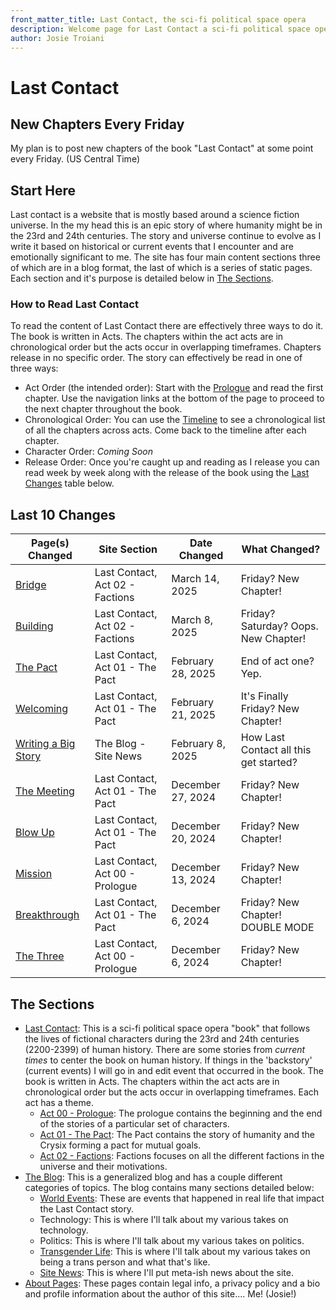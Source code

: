 ```yaml
---
front_matter_title: Last Contact, the sci-fi political space opera
description: Welcome page for Last Contact a sci-fi political space opera. This page includes a list of all the most recent updates and has a description of everything.
author: Josie Troiani
---
```

# Last Contact

## New Chapters Every Friday

My plan is to post new chapters of the book "Last Contact" at some point every Friday. (US Central Time)

## Start Here

Last contact is a website that is mostly based around a science fiction universe. In the my head this is an epic story of where humanity might be in the 23rd and 24th centuries. The story and universe continue to evolve as I write it based on historical or current events that I encounter and are emotionally significant to me. The site has four main content sections three of which are in a blog format, the last of which is a series of static pages. Each section and it's purpose is detailed below in [The Sections](#the-sections).

### How to Read Last Contact

To read the content of Last Contact there are effectively three ways to do it. The book is written in Acts. The chapters within the act acts are in chronological order but the acts occur in overlapping timeframes. Chapters release in no specific order. The story can effectively be read in one of three ways:

- Act Order (the intended order): Start with the [Prologue](./lastcontact/prologue/index.mdx) and read the first chapter. Use the navigation links at the bottom of the page to proceed to the next chapter throughout the book.
- Chronological Order: You can use the [Timeline](./lastcontact/compendium/) to see a chronological list of all the chapters across acts. Come back to the timeline after each chapter.
- Character Order: *Coming Soon*
- Release Order: Once you're caught up and reading as I release you can read week by week along with the release of the book using the [Last Changes](#last-10-changes) table below.

## Last 10 Changes

| Page(s) Changed | Site Section | Date Changed | What Changed? |
| --------------- | ------------ | ------------ | ------------- |
| [Bridge](./lastcontact/factions/bridge.mdx) | Last Contact, Act 02 - Factions | March 14, 2025 | Friday? New Chapter! |
| [Building](./lastcontact/factions/building.mdx) | Last Contact, Act 02 - Factions | March 8, 2025 | Friday? Saturday? Oops. New Chapter! |
| [The Pact](./lastcontact/thepact/pactchapter.mdx) | Last Contact, Act 01 - The Pact | February 28, 2025 | End of act one? Yep.|
| [Welcoming](./lastcontact/thepact/welcoming.mdx) | Last Contact, Act 01 - The Pact | February 21, 2025 | It's Finally Friday? New Chapter! |
| [Writing a Big Story](./theblog/sitenews/writing.mdx) | The Blog - Site News | February 8, 2025 | How Last Contact all this get started? |
| [The Meeting](./lastcontact/thepact/themeeting.mdx) | Last Contact, Act 01 - The Pact | December 27, 2024 | Friday? New Chapter! |
| [Blow Up](./lastcontact/thepact/blowup.mdx) | Last Contact, Act 01 - The Pact | December 20, 2024 | Friday? New Chapter! |
| [Mission](./lastcontact/prologue/mission.mdx) | Last Contact, Act 00 - Prologue | December 13, 2024 | Friday? New Chapter! |
| [Breakthrough](./lastcontact/thepact/breakthrough.mdx) | Last Contact, Act 01 - The Pact | December 6, 2024 | Friday? New Chapter! DOUBLE MODE |
| [The Three](./lastcontact/prologue/thethree.mdx) | Last Contact, Act 00 - Prologue | December 6, 2024 | Friday? New Chapter! |

## The Sections

- [Last Contact](./lastcontact): This is a sci-fi political space opera "book" that follows the lives of fictional characters during the 23rd and 24th centuries (2200-2399) of human history. There are some stories from *current times* to center the book on human history. If things in the 'backstory' (current events) I will go in and edit event that occurred in the book. The book is written in Acts. The chapters within the act acts are in chronological order but the acts occur in overlapping timeframes. Each act has a theme.
  - [Act 00 - Prologue](./lastcontact/prologue/index.mdx): The prologue contains the beginning and the end of the stories of a particular set of characters.
  - [Act 01 - The Pact](./lastcontact/thepact/index.mdx): The Pact contains the story of humanity and the Crysix forming a pact for mutual goals.
  - [Act 02 - Factions](./lastcontact/factions/index.mdx): Factions focuses on all the different factions in the universe and their motivations.
- [The Blog](./theblog): This is a generalized blog and has a couple different categories of topics. The blog contains many sections detailed below:
  - [World Events](./theblog/worldevents/index.mdx): These are events that happened in real life that impact the Last Contact story.
  - Technology: This is where I'll talk about my various takes on technology.
  - Politics: This is where I'll talk about my various takes on politics.
  - [Transgender Life](./theblog/translife/index.mdx): This is where I'll talk about my various takes on being a trans person and what that's like.
  - [Site News](./theblog/sitenews/index.mdx): This is where I'll put meta-ish news about the site.
- [About Pages](./about): These pages contain legal info, a privacy policy and a bio and profile information about the author of this site.... Me! (Josie!)
